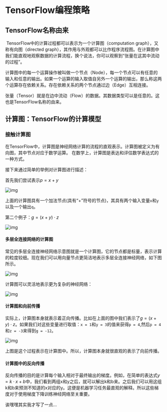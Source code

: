 # TensorFlow编程策略

## TensorFlow名称由来

​	TensorFlow中的计算过程都可以表示为一个计算图（computation graph），又称有向图（directed graph），其作用与外观都可以比作程序流程图。在计算图中我们能直观地观察数据的计算流程，换个说法，你可以观察到“张量在这其中流动的过程”。

​	计算图中的每一个运算操作被叫做一个节点（Node），每一个节点可以有任意的输入和任意的输出。如果一个运算的输入取值自另外一个运算的输出，那么称这两个运算存在依赖关系。存在依赖关系的两个节点通过边（Edge）互相连接。

​	张量（Tensor）就是在边中流动（Flow）的数据。其数据类型可以是任意的。这也是TensorFlow名称的由来。



## 计算图：TensorFlow的计算模型

### 接触计算图

在TensorFlow中，计算图是神经网络计算的流程的直观表示。计算图被定义为有向图，其中节点对应于数学运算。 在数学上，计算图是表达和评估数学表达式的一种方式。

接下来通过简单的举例对计算图进行描述：

首先我们尝试表示$p=x+y$

![img](./src/tensorflow-guidelines/738090622_96682.png)

上面的计算图具有一个加法节点(具有“+”符号的节点)，其具有两个输入变量`x`和`y`以及一个输出`q`。

第二个例子：$g = ( x + y ) \cdot z$

![img](./src/tensorflow-guidelines/829090623_54957.png)

#### 多层全连接网络的计算图

常见的多层全连接神经网络示意图就是一个计算图，它的节点都是标量，表示计算的粒度较细。现在我们可以用向量节点更简洁地表示多层全连接神经网络，如下图所示。

![img](./src/tensorflow-strategy/v2-2c2621b023004062ae5d92fdfb17be86_1440w.jpg)

计算图可以灵活地表示更为复杂的神经网络：

![img](./src/tensorflow-strategy/v2-ea4a344f50e0f3bb1c3e7a8488a074a0_1440w.jpg)



#### 计算图和向前传播

实际上，计算图本身就表示着正向传播。比如在上面的图中我们表示了$g = ( x + y ) \cdot z$。如果我们对这些变量进行取值：`x = 1`和`y = 3`的值来获得`p = 4`,然后`p = 4`和`z = -3`来得到`g = -12`。

![img](./src/tensorflow-guidelines/597090626_34819.png)

上图是这个过程表示在计算图中。所以，计算图本身就很直观的表示了向前传播。

#### 计算图中的反向传播

反向传播的目的是计算每个输入相对于最终输出的梯度。例如，在简单的表达式$y=k\cdot x+b$中，我们看到两组x和y之后，就可以解出k和b来。之后我们可以用这组k和b来预测不知道的x对应的y。这便是机器学习任务最直观的解释。所以这些梯度对于使用梯度下降训练神经网络至关重要。

诶嘿嘿其实我才写了一点...